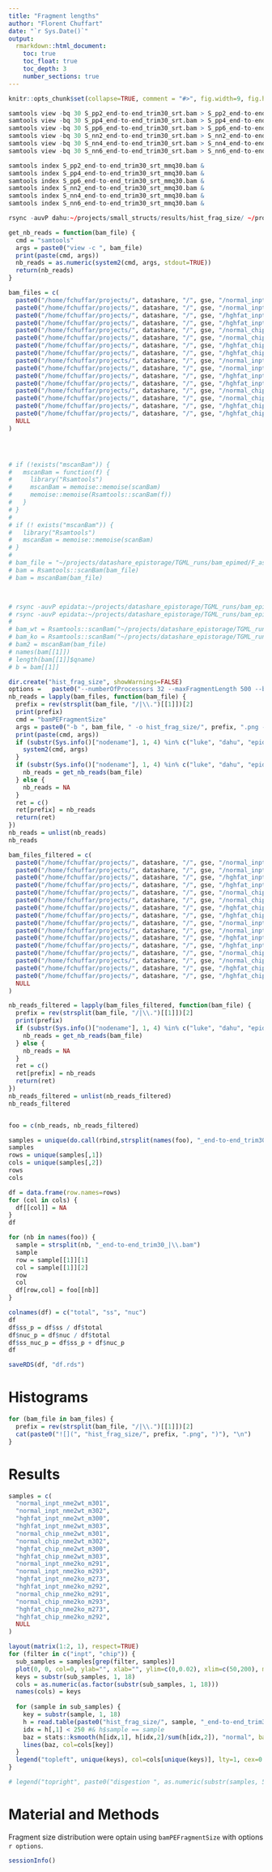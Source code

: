 ```yaml
---
title: "Fragment lengths"
author: "Florent Chuffart"
date: "`r Sys.Date()`"
output:
  rmarkdown::html_document:
    toc: true
    toc_float: true
    toc_depth: 3
    number_sections: true
---
```



```r
knitr::opts_chunk$set(collapse=TRUE, comment = "#>", fig.width=9, fig.height=6, eval=TRUE, echo=FALSE, results="hide")
``` 

```r
samtools view -bq 30 S_pp2_end-to-end_trim30_srt.bam > S_pp2_end-to-end_trim30_srt_mmq30.bam &
samtools view -bq 30 S_pp4_end-to-end_trim30_srt.bam > S_pp4_end-to-end_trim30_srt_mmq30.bam &
samtools view -bq 30 S_pp6_end-to-end_trim30_srt.bam > S_pp6_end-to-end_trim30_srt_mmq30.bam &
samtools view -bq 30 S_nn2_end-to-end_trim30_srt.bam > S_nn2_end-to-end_trim30_srt_mmq30.bam &
samtools view -bq 30 S_nn4_end-to-end_trim30_srt.bam > S_nn4_end-to-end_trim30_srt_mmq30.bam &
samtools view -bq 30 S_nn6_end-to-end_trim30_srt.bam > S_nn6_end-to-end_trim30_srt_mmq30.bam &

samtools index S_pp2_end-to-end_trim30_srt_mmq30.bam &
samtools index S_pp4_end-to-end_trim30_srt_mmq30.bam &
samtools index S_pp6_end-to-end_trim30_srt_mmq30.bam &
samtools index S_nn2_end-to-end_trim30_srt_mmq30.bam &
samtools index S_nn4_end-to-end_trim30_srt_mmq30.bam &
samtools index S_nn6_end-to-end_trim30_srt_mmq30.bam &

rsync -auvP dahu:~/projects/small_structs/results/hist_frag_size/ ~/projects/small_structs/results/hist_frag_size/

```

```r
get_nb_reads = function(bam_file) {
  cmd = "samtools"
  args = paste0("view -c ", bam_file)
  print(paste(cmd, args))
  nb_reads = as.numeric(system2(cmd, args, stdout=TRUE))
  return(nb_reads)
}

bam_files = c(
  paste0("/home/fchuffar/projects/", datashare, "/", gse, "/normal_inpt_nme2wt_m301_end-to-end_trim30_srt.bam"),
  paste0("/home/fchuffar/projects/", datashare, "/", gse, "/normal_inpt_nme2wt_m302_end-to-end_trim30_srt.bam"),
  paste0("/home/fchuffar/projects/", datashare, "/", gse, "/hghfat_inpt_nme2wt_m300_end-to-end_trim30_srt.bam"),
  paste0("/home/fchuffar/projects/", datashare, "/", gse, "/hghfat_inpt_nme2wt_m303_end-to-end_trim30_srt.bam"),
  paste0("/home/fchuffar/projects/", datashare, "/", gse, "/normal_chip_nme2wt_m301_end-to-end_trim30_srt.bam"),
  paste0("/home/fchuffar/projects/", datashare, "/", gse, "/normal_chip_nme2wt_m302_end-to-end_trim30_srt.bam"),
  paste0("/home/fchuffar/projects/", datashare, "/", gse, "/hghfat_chip_nme2wt_m300_end-to-end_trim30_srt.bam"),
  paste0("/home/fchuffar/projects/", datashare, "/", gse, "/hghfat_chip_nme2wt_m303_end-to-end_trim30_srt.bam"),
  paste0("/home/fchuffar/projects/", datashare, "/", gse, "/normal_inpt_nme2ko_m291_end-to-end_trim30_srt.bam"),
  paste0("/home/fchuffar/projects/", datashare, "/", gse, "/normal_inpt_nme2ko_m293_end-to-end_trim30_srt.bam"),
  paste0("/home/fchuffar/projects/", datashare, "/", gse, "/hghfat_inpt_nme2ko_m273_end-to-end_trim30_srt.bam"),
  paste0("/home/fchuffar/projects/", datashare, "/", gse, "/hghfat_inpt_nme2ko_m292_end-to-end_trim30_srt.bam"),
  paste0("/home/fchuffar/projects/", datashare, "/", gse, "/normal_chip_nme2ko_m291_end-to-end_trim30_srt.bam"),
  paste0("/home/fchuffar/projects/", datashare, "/", gse, "/normal_chip_nme2ko_m293_end-to-end_trim30_srt.bam"),
  paste0("/home/fchuffar/projects/", datashare, "/", gse, "/hghfat_chip_nme2ko_m273_end-to-end_trim30_srt.bam"),
  paste0("/home/fchuffar/projects/", datashare, "/", gse, "/hghfat_chip_nme2ko_m292_end-to-end_trim30_srt.bam"),
  NULL
)




# if (!exists("mscanBam")) {
#   mscanBam = function(f) {
#     library("Rsamtools")
#     mscanBam = memoise::memoise(scanBam)
#     memoise::memoise(Rsamtools::scanBam(f))
#   }
# }
#
# if (! exists("mscanBam")) {
#   library("Rsamtools")
#   mscanBam = memoise::memoise(scanBam)
# }
#
# bam_file = "~/projects/datashare_epistorage/TGML_runs/bam_epimed/F_ast_end-to-end_trim30.bam"
# bam = Rsamtools::scanBam(bam_file)
# bam = mscanBam(bam_file)



# rsync -auvP epidata:~/projects/datashare_epistorage/TGML_runs/bam_epimed/S_pp2_end-to-end_trim30_srt_mmq30.bam ~/projects/datashare_epistorage/TGML_runs/bam_epimed/.
# rsync -auvP epidata:~/projects/datashare_epistorage/TGML_runs/bam_epimed/S_nn2_end-to-end_trim30_srt_mmq30.bam ~/projects/datashare_epistorage/TGML_runs/bam_epimed/.
#
# bam_wt = Rsamtools::scanBam("~/projects/datashare_epistorage/TGML_runs/bam_epimed/S_pp2_end-to-end_trim30_srt_mmq30.bam")
# bam_ko = Rsamtools::scanBam("~/projects/datashare_epistorage/TGML_runs/bam_epimed/S_nn2_end-to-end_trim30_srt_mmq30.bam")
# bam2 = mscanBam(bam_file)
# names(bam[[1]])
# length(bam[[1]]$qname)
# b = bam[[1]]

dir.create("hist_frag_size", showWarnings=FALSE)
options =   paste0("--numberOfProcessors 32 --maxFragmentLength 500 --binSize 10000 --distanceBetweenBins 1000000")
nb_reads = lapply(bam_files, function(bam_file) {
  prefix = rev(strsplit(bam_file, "/|\\.")[[1]])[2]
  print(prefix)
  cmd = "bamPEFragmentSize"
  args = paste0("-b ", bam_file, " -o hist_frag_size/", prefix, ".png --outRawFragmentLengths hist_frag_size/", prefix, ".txt ", options)
  print(paste(cmd, args))
  if (substr(Sys.info()["nodename"], 1, 4) %in% c("luke", "dahu", "epid")) {
    system2(cmd, args)
  }
  if (substr(Sys.info()["nodename"], 1, 4) %in% c("luke", "dahu", "epid")) {
    nb_reads = get_nb_reads(bam_file)
  } else {
    nb_reads = NA
  }
  ret = c()
  ret[prefix] = nb_reads
  return(ret)
})
nb_reads = unlist(nb_reads)
nb_reads

bam_files_filtered = c(
  paste0("/home/fchuffar/projects/", datashare, "/", gse, "/normal_inpt_nme2wt_m301_end-to-end_trim30_srt_mmq30.bam"),
  paste0("/home/fchuffar/projects/", datashare, "/", gse, "/normal_inpt_nme2wt_m302_end-to-end_trim30_srt_mmq30.bam"),
  paste0("/home/fchuffar/projects/", datashare, "/", gse, "/hghfat_inpt_nme2wt_m300_end-to-end_trim30_srt_mmq30.bam"),
  paste0("/home/fchuffar/projects/", datashare, "/", gse, "/hghfat_inpt_nme2wt_m303_end-to-end_trim30_srt_mmq30.bam"),
  paste0("/home/fchuffar/projects/", datashare, "/", gse, "/normal_chip_nme2wt_m301_end-to-end_trim30_srt_mmq30.bam"),
  paste0("/home/fchuffar/projects/", datashare, "/", gse, "/normal_chip_nme2wt_m302_end-to-end_trim30_srt_mmq30.bam"),
  paste0("/home/fchuffar/projects/", datashare, "/", gse, "/hghfat_chip_nme2wt_m300_end-to-end_trim30_srt_mmq30.bam"),
  paste0("/home/fchuffar/projects/", datashare, "/", gse, "/hghfat_chip_nme2wt_m303_end-to-end_trim30_srt_mmq30.bam"),
  paste0("/home/fchuffar/projects/", datashare, "/", gse, "/normal_inpt_nme2ko_m291_end-to-end_trim30_srt_mmq30.bam"),
  paste0("/home/fchuffar/projects/", datashare, "/", gse, "/normal_inpt_nme2ko_m293_end-to-end_trim30_srt_mmq30.bam"),
  paste0("/home/fchuffar/projects/", datashare, "/", gse, "/hghfat_inpt_nme2ko_m273_end-to-end_trim30_srt_mmq30.bam"),
  paste0("/home/fchuffar/projects/", datashare, "/", gse, "/hghfat_inpt_nme2ko_m292_end-to-end_trim30_srt_mmq30.bam"),
  paste0("/home/fchuffar/projects/", datashare, "/", gse, "/normal_chip_nme2ko_m291_end-to-end_trim30_srt_mmq30.bam"),
  paste0("/home/fchuffar/projects/", datashare, "/", gse, "/normal_chip_nme2ko_m293_end-to-end_trim30_srt_mmq30.bam"),
  paste0("/home/fchuffar/projects/", datashare, "/", gse, "/hghfat_chip_nme2ko_m273_end-to-end_trim30_srt_mmq30.bam"),
  paste0("/home/fchuffar/projects/", datashare, "/", gse, "/hghfat_chip_nme2ko_m292_end-to-end_trim30_srt_mmq30.bam"),
  NULL
)

nb_reads_filtered = lapply(bam_files_filtered, function(bam_file) {
  prefix = rev(strsplit(bam_file, "/|\\.")[[1]])[2]
  print(prefix)
  if (substr(Sys.info()["nodename"], 1, 4) %in% c("luke", "dahu", "epid")) {
    nb_reads = get_nb_reads(bam_file)
  } else {
    nb_reads = NA
  }
  ret = c()
  ret[prefix] = nb_reads
  return(ret)
})
nb_reads_filtered = unlist(nb_reads_filtered)
nb_reads_filtered


foo = c(nb_reads, nb_reads_filtered)

samples = unique(do.call(rbind,strsplit(names(foo), "_end-to-end_trim30_|\\.bam"))[,])
samples
rows = unique(samples[,1])
cols = unique(samples[,2])
rows 
cols 

df = data.frame(row.names=rows)
for (col in cols) {
  df[[col]] = NA  
}
df

for (nb in names(foo)) {
  sample = strsplit(nb, "_end-to-end_trim30_|\\.bam")
  sample
  row = sample[[1]][1]
  col = sample[[1]][2]
  row
  col 
  df[row,col] = foo[[nb]]    
}

colnames(df) = c("total", "ss", "nuc")
df
df$ss_p = df$ss / df$total
df$nuc_p = df$nuc / df$total
df$ss_nuc_p = df$ss_p + df$nuc_p 
df

saveRDS(df, "df.rds")
```

# Histograms

```r
for (bam_file in bam_files) {
  prefix = rev(strsplit(bam_file, "/|\\.")[[1]])[2]
  cat(paste0("![](", "hist_frag_size/", prefix, ".png", ")"), "\n")
}
```




# Results

```r
samples = c(
  "normal_inpt_nme2wt_m301",
  "normal_inpt_nme2wt_m302",
  "hghfat_inpt_nme2wt_m300",
  "hghfat_inpt_nme2wt_m303",
  "normal_chip_nme2wt_m301",
  "normal_chip_nme2wt_m302",
  "hghfat_chip_nme2wt_m300",
  "hghfat_chip_nme2wt_m303",
  "normal_inpt_nme2ko_m291",
  "normal_inpt_nme2ko_m293",
  "hghfat_inpt_nme2ko_m273",
  "hghfat_inpt_nme2ko_m292",
  "normal_chip_nme2ko_m291",
  "normal_chip_nme2ko_m293",
  "hghfat_chip_nme2ko_m273",
  "hghfat_chip_nme2ko_m292",
  NULL
)

layout(matrix(1:2, 1), respect=TRUE)
for (filter in c("inpt", "chip")) {
  sub_samples = samples[grep(filter, samples)]
  plot(0, 0, col=0, ylab="", xlab="", ylim=c(0,0.02), xlim=c(50,200), main=filter)
  keys = substr(sub_samples, 1, 18)
  cols = as.numeric(as.factor(substr(sub_samples, 1, 18)))
  names(cols) = keys
  
  for (sample in sub_samples) {
    key = substr(sample, 1, 18)
    h = read.table(paste0("hist_frag_size/", sample, "_end-to-end_trim30_srt_mmq30.txt"), stringsAsFactors=FALSE, header=TRUE)
    idx = h[,1] < 250 #& h$sample == sample
    baz = stats::ksmooth(h[idx,1], h[idx,2]/sum(h[idx,2]), "normal", bandwidth = 5)
    lines(baz, col=cols[key])
  }  
  legend("topleft", unique(keys), col=cols[unique(keys)], lty=1, cex=0.6)
}

# legend("topright", paste0("disgestion ", as.numeric(substr(samples, 5,5))*2, "min"), col=1:length(samples), lty=1)
```




# Material and Methods

Fragment size distribution were optain using `bamPEFragmentSize` with options `r options`.




```r
sessionInfo()
```



























